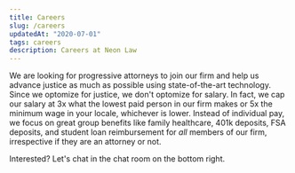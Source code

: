 ```yaml
---
title: Careers
slug: /careers
updatedAt: "2020-07-01"
tags: careers
description: Careers at Neon Law
---
```


We are looking for progressive attorneys to join our firm and help us advance
justice as much as possible using state-of-the-art technology. Since we optomize
for justice, we don't optomize for salary. In fact, we cap our salary at 3x what
the lowest paid person in our firm makes or 5x the minimum wage in your locale, 
whichever is lower. Instead of individual pay, we focus on great group benefits 
like family healthcare, 401k deposits, FSA deposits, and student loan 
reimbursement for *all* members of our firm, irrespective if they are an 
attorney or not.

Interested? Let's chat in the chat room on the bottom right.
